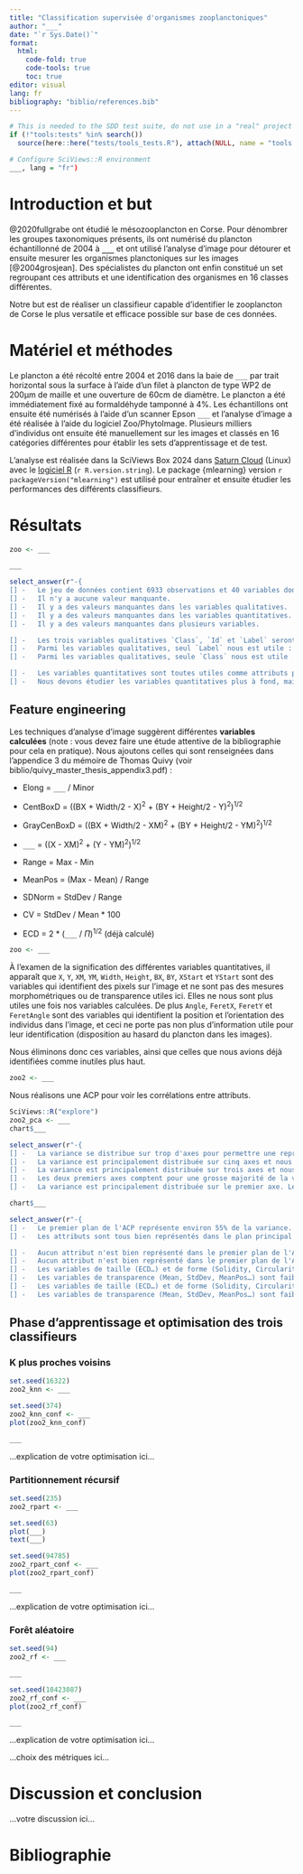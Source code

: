 ```yaml
---
title: "Classification supervisée d'organismes zooplanctoniques"
author: "___"
date: "`r Sys.Date()`"
format:
  html:
    code-fold: true
    code-tools: true
    toc: true
editor: visual
lang: fr
bibliography: "biblio/references.bib"
---
```


```r
# This is needed to the SDD test suite, do not use in a "real" project
if (!"tools:tests" %in% search())
  source(here::here("tests/tools_tests.R"), attach(NULL, name = "tools:tests"))

# Configure SciViews::R environment
___, lang = "fr")
```

# Introduction et but

<!--% Lisez attentivement l'introduction et but, ainsi que le matériel et méthodes. Ces sections sont importantes pour bien comprendre le contexte du travail. Elles sont déjà rédigées pour vous donner une bonne idée de ce qui doit y figurer. Recherchez les publications citées et trouvez l'information manquante que vous compléterez (trois mots manquants marqués ___). -->

@2020fullgrabe ont étudié le mésozooplancton en Corse. Pour dénombrer les groupes taxonomiques présents, ils ont numérisé du plancton échantillonné de 2004 à **`___`** et ont utilisé l'analyse d'image pour détourer et ensuite mesurer les organismes planctoniques sur les images [@2004grosjean]. Des spécialistes du plancton ont enfin constitué un set regroupant ces attributs et une identification des organismes en 16 classes différentes.

Notre but est de réaliser un classifieur capable d'identifier le zooplancton de Corse le plus versatile et efficace possible sur base de ces données.

# Matériel et méthodes

Le plancton a été récolté entre 2004 et 2016 dans la baie de `___` par trait horizontal sous la surface à l'aide d'un filet à plancton de type WP2 de 200µm de maille et une ouverture de 60cm de diamètre. Le plancton a été immédiatement fixé au formaldéhyde tamponné à 4%. Les échantillons ont ensuite été numérisés à l'aide d'un scanner Epson `___` et l'analyse d'image a été réalisée à l'aide du logiciel Zoo/PhytoImage. Plusieurs milliers d'individus ont ensuite été manuellement sur les images et classés en 16 catégories différentes pour établir les sets d'apprentissage et de test.

L'analyse est réalisée dans la SciViews Box 2024 dans [Saturn Cloud](https://saturncloud.io) (Linux) avec le [logiciel R](https://www.r-project.org) (`r R.version.string`). Le package {mlearning} version `r packageVersion("mlearning")` est utilisé pour entraîner et ensuite étudier les performances des différents classifieurs.

# Résultats

```r
zoo <- ___
```

<!--% Utilisez la fonction skim() du package {skimr} pour avoir une première description des données -->

```r
___
```

<!--% Commentez ces tableaux en sélectionnant les phrases ci-dessous. -->

<!--# Lorsque vous voyez un chunk avec un `select_answer()` qui présente une série d'items à cocher, vous ne modifiez RIEN dans ce chunk si ce n'est rajouter des coches en forme de 'x' entre les crochets [] en regard des items corrects pour donner ceci: [x] -   item correct. -->

```r
select_answer(r"-{
[] -   Le jeu de données contient 6933 observations et 40 variables dont trois sont qualitatives.
[] -   Il n'y a aucune valeur manquante.
[] -   Il y a des valeurs manquantes dans les variables qualitatives.
[] -   Il y a des valeurs manquantes dans les variables quantitatives.
[] -   Il y a des valeurs manquantes dans plusieurs variables.

[] -   Les trois variables qualitatives `Class`, `Id` et `Label` seront utilisées pour la classification.
[] -   Parmi les variables qualitatives, seul `Label` nous est utile : les deux autres (`Id` et `Class`) identifient les individus dans les échantillons, mais cette information n'est pas utile pour le classifieur.
[] -   Parmi les variables qualitatives, seule `Class` nous est utile : les deux autres (`Id` et `Label`) identifient les individus dans les échantillons, mais cette information n'est pas utile pour le classifieur.

[] -   Les variables quantitatives sont toutes utiles comme attributs permettant de classer notre plancton.
[] -   Nous devons étudier les variables quantitatives plus à fond, mais les variables `Item` (numéro de l'individu) et `Dil` (facteur de dilution de l'échantillon) ne nous intéressent *a priori* pas, car ce ne sont pas des mesures morphométriques ou de transparence des individus.}-")
```

## Feature engineering

<!--% Dans cette section, vous allez retravailler le tableau de manière à aboutir à un data frame qui ne contienne que la variable à prédire et vos attributs. Vous allez calculer des attributs dérivés potentiellement intéressants et vous allez aussi éliminer des variables inutiles pour la classification. Le document `biblio/quivy_master_thesis_appendix3.pdf` est un bon point de départ pour vous informer sur les attributs disponibles ou calculables. Complétez les zones manquantes marquées ___. -->

Les techniques d'analyse d'image suggèrent différentes **variables calculées** (note : vous devez faire une étude attentive de la bibliographie pour cela en pratique). Nous ajoutons celles qui sont renseignées dans l'appendice 3 du mémoire de Thomas Quivy (voir biblio/quivy_master_thesis_appendix3.pdf) :

-   Elong = `___` / Minor

-   CentBoxD = ((BX + Width/2 - X)^2^ + (BY + Height/2 - Y)^2^)^1/2^

-   GrayCenBoxD = ((BX + Width/2 - XM)^2^ + (BY + Height/2 - YM)^2^)^1/2^

-   `___` = ((X - XM)^2^ + (Y - YM)^2^)^1/2^

-   Range = Max - Min

-   MeanPos = (Max - Mean) / Range

-   SDNorm = StdDev / Range

-   CV = StdDev / Mean \* 100

-   ECD = 2 \* (`___` / $\Pi$)^1/2^ (déjà calculé)

<!--% Calculez maintenant ces attributs dérivés. Rappelez-vous que x^1/2 est la racine carrée de x et se note sqrt(x) dans R. -->

```r
zoo <- ___ 
```

À l'examen de la signification des différentes variables quantitatives, il apparaît que `X`, `Y`, `XM`, `YM`, `Width`, `Height`, `BX`, `BY`, `XStart` et `YStart` sont des variables qui identifient des pixels sur l'image et ne sont pas des mesures morphométriques ou de transparence utiles ici. Elles ne nous sont plus utiles une fois nos variables calculées. De plus `Angle`, `FeretX`, `FeretY` et `FeretAngle` sont des variables qui identifient la position et l'orientation des individus dans l'image, et ceci ne porte pas non plus d'information utile pour leur identification (disposition au hasard du plancton dans les images).

Nous éliminons donc ces variables, ainsi que celles que nous avions déjà identifiées comme inutiles plus haut.

<!--% Éliminez les variables inutiles ci-dessous et placez le résultat dans zoo2. Vérifiez attentivement s'il n'y a pas d'autre(s) variable(s) à éliminer... Hint : oui, il y en a une ! -->

```r
zoo2 <- ___
```

Nous réalisons une ACP pour voir les corrélations entre attributs.

<!--% Effectuez à présent une ACP pour voir comment les attributs se distribuent dans l'espace des variables. -->

```r
SciViews::R("explore")
zoo2_pca <- ___
chart$___
```

<!--% interprétation… -->

```r
select_answer(r"-{
[] -   La variance se distribue sur trop d'axes pour permettre une représentation correcte.
[] -   La variance est principalement distribuée sur cinq axes et nous ne pouvons pas représenter correctement les données en deux dimensions.
[] -   La variance est principalement distribuée sur trois axes et nous ne pouvons pas représenter correctement les données en deux dimensions.
[] -   Les deux premiers axes comptent pour une grosse majorité de la variance. Nous pouvons représenter les données dans le premier plan de l'ACP.
[] -   La variance est principalement distribuée sur le premier axe. Le premier plan de l'ACP reprend une bonne part de la variance totale et est utilisable pour la représentation des données.}-")
```

<!--% Visualisez les attributs dans l'espace des variables dans le premier plan principal de l'ACP -->

```r
chart$___
```

<!--% Interprétez ce graphique -->

```r
select_answer(r"-{
[] -   Le premier plan de l'ACP représente environ 55% de la variance.
[] -   Les attributs sont tous bien représentés dans le plan principal de l'ACP.

[] -   Aucun attribut n'est bien représenté dans le premier plan de l'ACP. Nous n'avons aucunes corrélations entre les différentes variables.
[] -   Aucun attribut n'est bien représenté dans le premier plan de l'ACP. Nous avons des corrélations fortes entre plusieurs variables.
[] -   Les variables de taille (ECD…) et de forme (Solidity, Circularity…) sont corrélées avec le premier axe (mais faiblement).
[] -   Les variables de transparence (Mean, StdDev, MeanPos…) sont faiblement corrélées avec le premier axe.
[] -   Les variables de taille (ECD…) et de forme (Solidity, Circularity…) sont corrélées avec le second axe (mais de manière assez faible).
[] -   Les variables de transparence (Mean, StdDev, MeanPos…) sont faiblement corrélées avec le second axe.}-")
```

## Phase d'apprentissage et optimisation des trois classifieurs

<!--% Pour chacune des trois méthodes (k plus proche voisin, arbre de partitionnement et forêt aléatoire) entraînez un classifieur et optimisez le premier et le dernier en choisissant les meilleurs paramètres pour chacun d'eux (mesure des performances par validation croisée dix fois). Indiquez les différentes valeurs des paramètres testés mais ne conservez que le meilleur modèle (ne dupliquez pas les chunks !) -->

### K plus proches voisins

<!--% Vous optimisez le paramètre k ici. Garder à l'esprit que les valeurs paires ne sont pas otimales et concentrez-vous sur les valeurs impaires. Il est très rare de monter à plus d'une ou deux dizaines de proches voisins. Regardez aussi le nombre de classes dans lesquelles le classifieur place des items : si ce nombre diminue, c'est mauvais signe ! -->

```r
set.seed(16322)
zoo2_knn <- ___
```

<!--% matrice de confusion par validation croisée dix fois et graphique -->

```r
set.seed(374)
zoo2_knn_conf <- ___
plot(zoo2_knn_conf)
```

<!--% Calculez les métriques globales, ainsi que le score F, le rappel et la précision par classe à partir de la matrice de confusion (pas toutes les métriques !) -->

```r
___
```

<!--% Indiquez ci-dessous les paramètres testés pour votre classifieur k plus proches voisins en 2 phrases max. -->

...explication de votre optimisation ici...

### Partitionnement récursif

<!--% Le partitionnement récursif a plusieurs paramètres qu'il est possible d'optimiser. Cependant pour cet exercice, vous vous contentez de faire la version par défaut dans le but de la comparer aux deux autres classifieurs. -->

```r
set.seed(235)
zoo2_rpart <- ___
```

<!--% Graphique du partitionnement récursif -->

```r
set.seed(63)
plot(___)
text(___)
```

<!--% matrice de confusion par validation croisée dix fois et graphique -->

```r
set.seed(94785)
zoo2_rpart_conf <- ___
plot(zoo2_rpart_conf)
```

<!--% Calculez les métriques globales, ainsi que le score F, le rappel et la précision par classe à partir de la matrice de confusion (pas toutes les métriques !) -->

```r
___
```

<!--% Indiquez ci-dessous les paramètres testés pour votre classifieur partitionnement récursif en 2 phrases max. -->

...explication de votre optimisation ici...

### Forêt aléatoire

<!--% Ici, vous optimiserez le nombre d'arbres `ntree =` en vous aidant du graphique. Ne cherchez pas forcément le résultat le plus élevé en allant grapiller des décimales, mais pensez aussi au temps de calcul que vous pouvez améliorer en réduisant le nombre d'arbres, si c'est possible. -->

```r
set.seed(94)
zoo2_rf <- ___
```

<!--% Graphique de l'erreur en fonction du nombre d'arbres -->

```r
___
```

<!--% matrice de confusion par validation croisée dix fois et graphique -->

```r
set.seed(18423087)
zoo2_rf_conf <- ___
plot(zoo2_rf_conf)
```

<!--% Calculez les métriques globales, ainsi que le score F, le rappel et la précision par classe à partir de la matrice de confusion (pas toutes les métriques !) -->

```r
___
```

<!--% Indiquez ci-dessous les paramètres testés pour votre forêt aléatoire en 2 phrases max. -->

...explication de votre optimisation ici...

<!--% Justification de la ou des métriques de performance prises en compte et critère de choix du classifieur optimal parmi les trois ci-dessous en 2 phrases max. -->

...choix des métriques ici...

# Discussion et conclusion

<!--% Indiquez ci-dessous en 4 à 6 phrases maximum quel classifieur vous considérez comme le meilleur et s'il vous parait adéquat ici pour un déploiement (allez dans le détail pour les classes éventuellement problématiques). -->

...votre discussion ici...

# Bibliographie

